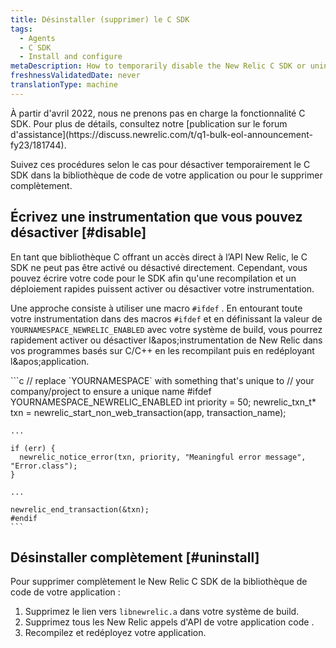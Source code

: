 ```yaml
---
title: Désinstaller (supprimer) le C SDK
tags:
  - Agents
  - C SDK
  - Install and configure
metaDescription: How to temporarily disable the New Relic C SDK or uninstall and remove it completely from your application's code library.
freshnessValidatedDate: never
translationType: machine
---
```


<Callout variant="important" title="AVIS DE FIN DE VIE">
  À partir d&apos;avril 2022, nous ne prenons pas en charge la fonctionnalité C SDK. Pour plus de détails, consultez notre [publication sur le forum d&apos;assistance](https://discuss.newrelic.com/t/q1-bulk-eol-announcement-fy23/181744).
</Callout>

Suivez ces procédures selon le cas pour désactiver temporairement le C SDK dans la bibliothèque de code de votre application ou pour le supprimer complètement.

## Écrivez une instrumentation que vous pouvez désactiver [#disable]

En tant que bibliothèque C offrant un accès direct à l’API New Relic, le C SDK ne peut pas être activé ou désactivé directement. Cependant, vous pouvez écrire votre code pour le SDK afin qu&apos;une recompilation et un déploiement rapides puissent activer ou désactiver votre instrumentation.

Une approche consiste à utiliser une macro `#ifdef` . En entourant toute votre instrumentation dans des macros `#ifdef` et en définissant la valeur de `YOURNAMESPACE_NEWRELIC_ENABLED` avec votre système de build, vous pourrez rapidement activer ou désactiver l&amp;apos;instrumentation de New Relic dans vos programmes basés sur C/C++ en les recompilant puis en redéployant l&amp;apos;application.

<CollapserGroup>
  <Collapser id="ifdef" title="Utilisation des macros #ifdef pour désactiver l'instrumentation du C SDK">
    ```c
    // replace `YOURNAMESPACE` with something that's unique to
    // your company/project to ensure a unique name
    #ifdef YOURNAMESPACE_NEWRELIC_ENABLED
    int priority = 50;
    newrelic_txn_t* txn = newrelic_start_non_web_transaction(app, transaction_name);

    ...

    if (err) {
      newrelic_notice_error(txn, priority, "Meaningful error message", "Error.class");
    }

    ...

    newrelic_end_transaction(&txn);
    #endif
    ```
  </Collapser>
</CollapserGroup>

## Désinstaller complètement [#uninstall]

Pour supprimer complètement le New Relic C SDK de la bibliothèque de code de votre application :

1. Supprimez le lien vers `libnewrelic.a` dans votre système de build.
2. Supprimez tous les New Relic appels d&apos;API de votre application code .
3. Recompilez et redéployez votre application.